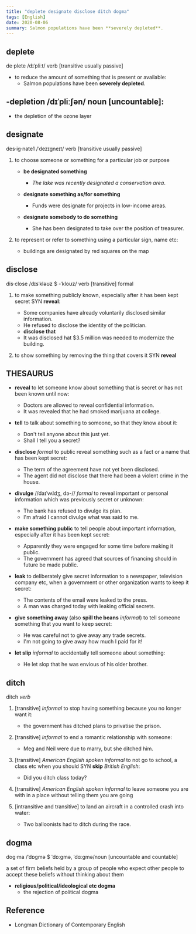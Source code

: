 ```yaml
---
title: "deplete designate disclose ditch dogma"
tags: [English]
date: 2020-08-06
summary: Salmon populations have been **severely depleted**.
---
```


## deplete

de·plete /dɪˈpliːt/ verb [transitive usually passive]

- to reduce the amount of something that is present or available:
  - Salmon populations have been **severely depleted**.

## -depletion /dɪˈpliːʃən/ noun [uncountable]:

- the depletion of the ozone layer

## designate

des·ig·nate1 /ˈdezɪɡneɪt/ verb [transitive usually passive]

1. to choose someone or something for a particular job or purpose

    - **be designated something**
        - *The lake was recently designated a conservation area*.

    - **designate something as/for something**
        - Funds were designate for projects in low-income areas.

    - **designate somebody to do something**
        - She has been designated to take over the position of treasurer.

2. to represent or refer to something using a particular sign, name etc:
    - buildings are designated by red squares on the map

## disclose

dis·close /dɪsˈkləʊz $ -ˈkloʊz/ verb [transitive] formal

1. to make something publicly known, especially after it has been kept secret SYN
   **reveal**:

    - Some companies have already voluntarily disclosed similar information.
    - He refused to disclose the identity of the politician.
    - **disclose that**
    - It was disclosed hat $3.5 million was needed to modernize the building.

2. to show something by removing the thing that covers it SYN **reveal**

## THESAURUS

- **reveal** to let someone know about something that is secret or has not been known
  until now:
  - Doctors are allowed to reveal confidential information.
  - It was revealed that he had smoked marijuana at college.

- **tell** to talk about something to someone, so that they know about it:
  - Don't tell anyone about this just yet.
  - Shall I tell you a secret?

- **disclose** *formal* to public reveal something such as a fact or a name that has been
  kept secret:
  - The term of the agreement have not yet been disclosed.
  - The agent did not disclose that there had been a violent crime in the house.

- **divulge** //daɪˈvʌldʒ, də-// *formal* to reveal important or personal information
  which was previously secret or unknown:
  - The bank has refused to divulge its plan.
  - I'm afraid I cannot divulge what was said to me.

- **make something public** to tell people about important information, especially after
  it has been kept secret:
  - Apparently they were engaged for some time before making it public.
  - The government has agreed that sources of financing should in future be made public.

- **leak** to deliberately give secret information to a newspaper, television company etc,
  when a government or other organization wants to keep it secret:
  - The contents of the email were leaked to the press.
  - A man was charged today with leaking official secrets.

- **give something away** (also **spill the beans** *informal*) to tell someone something
  that you want to keep secret:
  - He was careful not to give away any trade secrets.
  - I'm not going to give away how much I paid for it!

- **let slip** *informal* to accidentally tell someone about something:
  - He let slop that he was envious of his older brother.

## ditch

ditch *verb*

1. [transitive] *informal* to stop having something because you no longer want it:
   - the government has ditched plans to privatise the prison.

2. [transitive] *informal* to end a romantic relationship with someone:
    - Meg and Neil were due to marry, but she ditched him.

3. [transitive] *American English spoken informal* to not go to school, a class etc when
   you should SYN **skip** *British English*:
    - Did you ditch class today?

4. [transitive] *American English spoken informal* to leave someone you are with in a
   place without telling them you are going

5. [intransitive and transitive] to land an aircraft in a controlled crash into water:
    - Two balloonists had to ditch during the race.

## dogma

dog·ma /ˈdɒɡmə $ ˈdɒːɡmə, ˈdɑːɡmə/noun [uncountable and countable]

a set of firm beliefs held by a group of people who expect other people to accept these
beliefs without thinking about them

- **religious/political/ideological etc dogma**
  - the rejection of political dogma

## Reference

- Longman Dictionary of Contemporary English